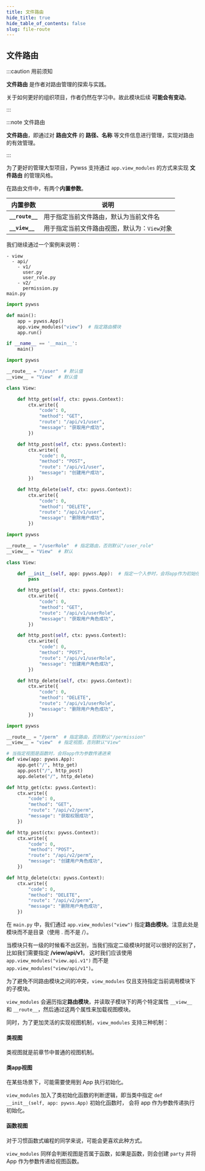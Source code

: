 ```yaml
---
title: 文件路由
hide_title: true
hide_table_of_contents: false
slug: file-route
---
```


## 文件路由

:::caution 用前须知

**文件路由** 是作者对路由管理的探索与实践。

关于如何更好的组织项目，作者仍然在学习中。故此模块后续 **可能会有变动**。

:::

:::note 文件路由

**文件路由**，即通过对 **路由文件** 的 **路径、名称** 等文件信息进行管理，实现对路由的有效管理。

:::

为了更好的管理大型项目，Pywss 支持通过 `app.view_modules` 的方式来实现 **文件路由** 的管理风格。

在路由文件中，有两个**内置参数**。

|内置参数|说明|
|---|---|
|**`__route__`**|用于指定当前文件路由，默认为当前文件名|
|**`__view__`**|用于指定当前文件路由视图，默认为：`View`对象|


我们继续通过一个案例来说明：

```text title="项目结构"
- view
  - api/
    - v1/
      user.py
      user_role.py
    - v2/
      permission.py
main.py
```

<Tabs>
  <TabItem value="main.py" label="main.py" default>

```python showLineNumbers {5}
import pywss

def main():
    app = pywss.App()
    app.view_modules("view")  # 指定路由模块
    app.run()

if __name__ == '__main__':
    main()
```

  </TabItem>
  <TabItem value="user.py" label="/api/v1/user.py（类视图）">

```python showLineNumbers
import pywss

__route__ = "/user"  # 默认值
__view__ = "View"  # 默认值

class View:

    def http_get(self, ctx: pywss.Context):
        ctx.write({
            "code": 0,
            "method": "GET",
            "route": "/api/v1/user",
            "message": "获取用户成功",
        })

    def http_post(self, ctx: pywss.Context):
        ctx.write({
            "code": 0,
            "method": "POST",
            "route": "/api/v1/user",
            "message": "创建用户成功",
        })

    def http_delete(self, ctx: pywss.Context):
        ctx.write({
            "code": 0,
            "method": "DELETE",
            "route": "/api/v1/user",
            "message": "删除用户成功",
        })
```

  </TabItem>
  <TabItem value="user_role.py" label="/api/v1/user_role.py（类app视图）">

```python showLineNumbers
import pywss

__route__ = "/userRole"  # 指定路由，否则默认"/user_role"
__view__ = "View"  # 默认

class View:

    def __init__(self, app: pywss.App):  # 指定一个入参时，会将app作为初始化参数传递进来
        pass

    def http_get(self, ctx: pywss.Context):
        ctx.write({
            "code": 0,
            "method": "GET",
            "route": "/api/v1/userRole",
            "message": "获取用户角色成功",
        })

    def http_post(self, ctx: pywss.Context):
        ctx.write({
            "code": 0,
            "method": "POST",
            "route": "/api/v1/userRole",
            "message": "创建用户角色成功",
        })

    def http_delete(self, ctx: pywss.Context):
        ctx.write({
            "code": 0,
            "method": "DELETE",
            "route": "/api/v1/userRole",
            "message": "删除用户角色成功",
        })
```

  </TabItem>
  <TabItem value="permission.py" label="/api/v2/permission.py（函数视图）">

```python showLineNumbers {7}
import pywss

__route__ = "/perm"  # 指定路由，否则默认"/permission"
__view__ = "view"  # 指定视图，否则默认"View"

# 当指定视图是函数时，会将app作为参数传递进来
def view(app: pywss.App):
    app.get("/", http_get)
    app.post("/", http_post)
    app.delete("/", http_delete)

def http_get(ctx: pywss.Context):
    ctx.write({
        "code": 0,
        "method": "GET",
        "route": "/api/v2/perm",
        "message": "获取权限成功",
    })

def http_post(ctx: pywss.Context):
    ctx.write({
        "code": 0,
        "method": "POST",
        "route": "/api/v2/perm",
        "message": "创建用户角色成功",
    })

def http_delete(ctx: pywss.Context):
    ctx.write({
        "code": 0,
        "method": "DELETE",
        "route": "/api/v2/perm",
        "message": "删除用户角色成功",
    })
```

  </TabItem>
</Tabs>

在 `main.py` 中，我们通过 `app.view_modules("view")` 指定**路由模块**。注意此处是模块而不是目录（使用 . 而不是 /）。

当模块只有一级的时候看不出区别，当我们指定二级模块时就可以很好的区别了，比如我们需要指定 **/view/api/v1**，
这时我们应该使用 `app.view_modules("view.api.v1")` 而不是 `app.view_modules("view/api/v1")`。

为了避免不同路由模块之间的冲突，`view_modules` 仅且支持指定当前调用模块下的子模块。

`view_modules` 会遍历指定**路由模块**，并读取子模块下的两个特定属性 `__view__` 和 `__route__`，然后通过这两个属性来加载视图模块。

同时，为了更加灵活的实现视图机制，`view_modules` 支持三种机制：

#### 类视图
类视图就是前章节中普通的视图机制。

#### 类app视图
在某些场景下，可能需要使用到 App 执行初始化。

`view_modules` 加入了类初始化函数的判断逻辑，即当类中指定 `def __init__(self, app: pywss.App)` 初始化函数时，
会将 app 作为参数传递执行初始化。

#### 函数视图
对于习惯函数式编程的同学来说，可能会更喜欢此种方式。

`view_modules` 同样会判断视图是否属于函数，如果是函数，则会创建 `party` 并将 App 作为参数传递给视图函数。

<!--

具体使用场景可参考：[pywss-be](https://github.com/czasg/pywss-react-admin-be)

-->